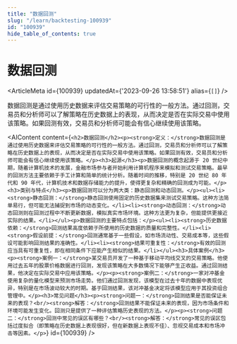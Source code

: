 ```yaml
---
title: "数据回测"
slug: "/learn/backtesting-100939"
id: "100939"
hide_table_of_contents: true
---
```



# 数据回测

<ArticleMeta id={100939} updatedAt={'2023-09-26 13:58:51'} alias={`[]`} />
<div className='border-solid border-b border-t-0 my-4 border-[var(--ifm-color-gray-300)]' />

数据回测是通过使用历史数据来评估交易策略的可行性的一般方法。通过回测，交易员和分析师可以了解策略在历史数据上的表现，从而决定是否在实际交易中使用该策略。如果回测有效，交易员和分析师可能会有信心继续使用该策略。

<AIContent content={`<h2>数据回测</h2><p><strong>定义：</strong>数据回测是通过使用历史数据来评估交易策略的可行性的一般方法。通过回测，交易员和分析师可以了解策略在历史数据上的表现，从而决定是否在实际交易中使用该策略。如果回测有效，交易员和分析师可能会有信心继续使用该策略。</p><h3>起源</h3><p>数据回测的概念起源于 20 世纪中期，随着计算机技术的发展，金融市场参与者开始利用计算机程序来模拟和测试交易策略。最早的回测方法主要依赖于手工计算和简单的统计分析。随着时间的推移，特别是 20 世纪 80 年代和 90 年代，计算机技术和数据存储能力的提升，使得更复杂和精确的回测成为可能。</p><h3>类别与特点</h3><p>数据回测可以分为两大类：静态回测和动态回测。</p><ul><li><strong>静态回测：</strong>静态回测使用固定的历史数据集来测试交易策略。这种方法简单易行，但可能无法捕捉到市场的动态变化。</li><li><strong>动态回测：</strong>动态回测则在回测过程中不断更新数据，模拟真实市场环境。这种方法更为复杂，但能提供更接近实际的结果。</li></ul><p>数据回测的主要特点包括：</p><ul><li><strong>历史数据依赖：</strong>回测结果高度依赖于所使用的历史数据的质量和完整性。</li><li><strong>假设前提：</strong>回测通常基于一些假设，如市场流动性、交易成本等，这些假设可能影响回测结果的准确性。</li><li><strong>结果可重复性：</strong>有效的回测应当具有可重复性，即在相同条件下应能产生相似的结果。</li></ul><h3>具体案例</h3><p><strong>案例一：</strong>某交易员开发了一种基于移动平均线交叉的交易策略。他使用过去五年的股票价格数据进行回测，发现该策略在大多数情况下能够产生正收益。通过回测结果，他决定在实际交易中应用该策略。</p><p><strong>案例二：</strong>一家对冲基金使用复杂的量化模型来预测市场走势。他们通过回测发现，该模型在过去十年的数据中表现优异，特别是在市场波动较大的时期。基于回测结果，该对冲基金决定将该模型应用于其投资组合管理中。</p><h3>常见问题</h3><p><strong>问题一：</strong>回测结果是否能保证未来的表现？<br/><strong>解答：</strong>回测结果不能保证未来的表现，因为市场条件和环境可能发生变化。回测只是提供了一种评估策略历史表现的方法。</p><p><strong>问题二：</strong>回测中常见的误区有哪些？<br/><strong>解答：</strong>常见的误区包括过度拟合（即策略在历史数据上表现很好，但在新数据上表现不佳）、忽视交易成本和市场冲击等因素。</p>`} id={100939} />
